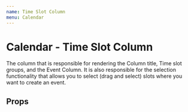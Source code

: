 ```yaml
---
name: Time Slot Column
menu: Calendar
---
```



# Calendar - Time Slot Column

The column that is responsible for rendering the Column title, Time slot groups, and the Event Column. It is also responsible for the selection functionality that allows you to select (drag and select) slots where you want to create an event.

## Props

<Props of={TimeSlotColumn} />